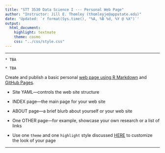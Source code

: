 ```yaml
---
title: "STT 3530 Data Science I --- Personal Web Page"
author: "Instructor: Jill E. Thomley (thomleyje@appstate.edu)"
date: 'Updated: `r format(Sys.time(), "%A, %B %d, %Y @ %X")`'
output: 
  html_document: 
    highlight: textmate
    theme: cosmo
    css: "../css/style.css"
---
```


<hr>

```block
* TBA
```


```block
* TBA
```


Create and publish a basic personal [web page using R Markdown](http://rmarkdown.rstudio.com/rmarkdown_websites.html) and [GitHub Pages](https://pages.github.com/).

* Site YAML---controls the web site structure

* INDEX page---the main page for your web site  

* ABOUT page---a brief blurb about yourself or your web site

* One OTHER page---for example, showcase your own research or a list of links

* Use one `theme` and one `highlight` style discussed [HERE](https://rmarkdown.rstudio.com/html_document_format.html) to customize the look of your page

<hr>